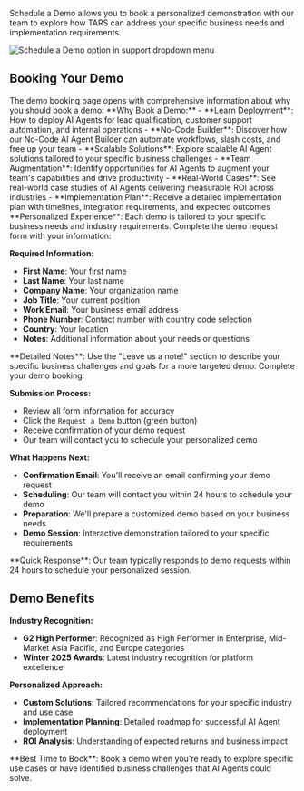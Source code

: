 Schedule a Demo allows you to book a personalized demonstration with our team to explore how TARS can address your specific business needs and implementation requirements.

<Frame>
  <img
    src="/images/dashboard/support/step-2-schedule-demo.png"
    alt="Schedule a Demo option in support dropdown menu"
  />
</Frame>

## Booking Your Demo

<Steps>

<Step title="Access Demo Page" icon="arrow-up-right-from-square">
  The demo booking page opens with comprehensive information about why you
  should book a demo: **Why Book a Demo:** - **Learn Deployment**: How to deploy
  AI Agents for lead qualification, customer support automation, and internal
  operations - **No-Code Builder**: Discover how our No-Code AI Agent Builder
  can automate workflows, slash costs, and free up your team - **Scalable
  Solutions**: Explore scalable AI Agent solutions tailored to your specific
  business challenges - **Team Augmentation**: Identify opportunities for AI
  Agents to augment your team's capabilities and drive productivity -
  **Real-World Cases**: See real-world case studies of AI Agents delivering
  measurable ROI across industries - **Implementation Plan**: Receive a detailed
  implementation plan with timelines, integration requirements, and expected
  outcomes
  <Info>
    **Personalized Experience**: Each demo is tailored to your specific business
    needs and industry requirements.
  </Info>
</Step>

<Step title="Fill Demo Request Form" icon="file-pen">
  Complete the demo request form with your information:
  
  **Required Information:**
  - **First Name**: Your first name
  - **Last Name**: Your last name
  - **Company Name**: Your organization name
  - **Job Title**: Your current position
  - **Work Email**: Your business email address
  - **Phone Number**: Contact number with country code selection
  - **Country**: Your location
  - **Notes**: Additional information about your needs or questions

  <Tip>
  **Detailed Notes**: Use the "Leave us a note!" section to describe your specific business challenges and goals for a more targeted demo.
  </Tip>
</Step>

<Step title="Submit Demo Request" icon="paper-plane">
  Complete your demo booking:
  
  **Submission Process:**
  - Review all form information for accuracy
  - Click the `Request a Demo` button (green button)
  - Receive confirmation of your demo request
  - Our team will contact you to schedule your personalized demo
  
  **What Happens Next:**
  - **Confirmation Email**: You'll receive an email confirming your demo request
  - **Scheduling**: Our team will contact you within 24 hours to schedule your demo
  - **Preparation**: We'll prepare a customized demo based on your business needs
  - **Demo Session**: Interactive demonstration tailored to your specific requirements
  
  <Check>
  **Quick Response**: Our team typically responds to demo requests within 24 hours to schedule your personalized session.
  </Check>
</Step>
</Steps>

## Demo Benefits

**Industry Recognition:**

- **G2 High Performer**: Recognized as High Performer in Enterprise, Mid-Market Asia Pacific, and Europe categories
- **Winter 2025 Awards**: Latest industry recognition for platform excellence

**Personalized Approach:**

- **Custom Solutions**: Tailored recommendations for your specific industry and use case
- **Implementation Planning**: Detailed roadmap for successful AI Agent deployment
- **ROI Analysis**: Understanding of expected returns and business impact

<Tip>
  **Best Time to Book**: Book a demo when you're ready to explore specific use
  cases or have identified business challenges that AI Agents could solve.
</Tip>
